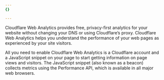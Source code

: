 ```yaml
---
{}

---
```


Cloudflare Web Analytics provides free, privacy-first analytics for your website without changing your DNS or using Cloudflare’s proxy. Cloudflare Web Analytics helps you understand the performance of your web pages as experienced by your site visitors.

All you need to enable Cloudflare Web Analytics is a Cloudflare account and a JavaScript snippet on your page to start getting information on page views and visitors. The JavaScript snippet (also known as a beacon) collects metrics using the Performance API, which is available in all major web browsers.
